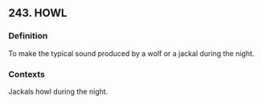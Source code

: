 ## 243. HOWL
### Definition
To make the typical sound produced by a wolf or a jackal during the night.

### Contexts
Jackals howl during the night.


